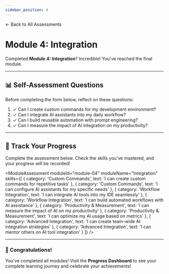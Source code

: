 ```yaml
---
sidebar_position: 4
---
```



<div style={{marginBottom: '1.5rem'}}>
  <Link to="/docs/assessments" style={{
    display: 'inline-flex',
    alignItems: 'center',
    color: 'var(--ifm-color-primary)',
    textDecoration: 'none',
    fontSize: '0.95rem',
    fontWeight: '500'
  }}>
    ← Back to All Assessments
  </Link>
</div>

# Module 4: Integration

Completed **Module 4: Integration**? Incredible! You've reached the final module.

---

## 📊 Self-Assessment Questions

Before completing the form below, reflect on these questions:

1. ✓ Can I create custom commands for my development environment?
2. ✓ Can I integrate AI assistants into my daily workflow?
3. ✓ Can I build reusable automation with prompt engineering?
4. ✓ Can I measure the impact of AI integration on my productivity?

---

## 📝 Track Your Progress

Complete the assessment below. Check the skills you've mastered, and your progress will be recorded!

<ModuleAssessment 
  moduleId="module-04" 
  moduleName="Integration"
  skills={[
    { category: 'Custom Commands', text: 'I can create custom commands for repetitive tasks' },
    { category: 'Custom Commands', text: 'I can configure AI assistants for my specific needs' },
    { category: 'Workflow Integration', text: 'I can integrate AI tools into my IDE seamlessly' },
    { category: 'Workflow Integration', text: 'I can build automated workflows with AI assistance' },
    { category: 'Productivity & Measurement', text: 'I can measure the impact of AI on my productivity' },
    { category: 'Productivity & Measurement', text: 'I can optimize my AI usage based on metrics' },
    { category: 'Advanced Integration', text: 'I can create team-wide AI integration strategies' },
    { category: 'Advanced Integration', text: 'I can mentor others on AI tool integration' }
  ]}
/>

---

<div style={{textAlign: 'center', padding: '24px', background: 'var(--ifm-color-success-contrast-background)', borderRadius: '8px', marginTop: '32px', border: '2px solid var(--ifm-color-success)'}}>

### 🎉 Congratulations!

You've completed all modules! Visit the **Progress Dashboard** to see your complete learning journey and celebrate your achievements!

</div>
